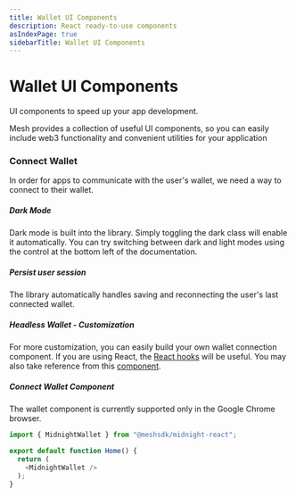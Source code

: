 ```yaml
---
title: Wallet UI Components
description: React ready-to-use components
asIndexPage: true
sidebarTitle: Wallet UI Components
---
```


# Wallet UI Components

UI components to speed up your app development.

Mesh provides a collection of useful UI components, so you can easily include web3 functionality and convenient utilities for your application

### Connect Wallet
In order for apps to communicate with the user's wallet, we need a way to connect to their wallet.

##### Dark Mode 
Dark mode is built into the library. Simply toggling the dark class will enable it automatically. You can try switching between dark and light modes using the control at the bottom left of the documentation.

##### Persist user session
The library automatically handles saving and reconnecting the user's last connected wallet. 

##### Headless Wallet - Customization
For more customization, you can easily build your own wallet connection component. If you are using React, the [React hooks](/en/wiki/4_react_components/2_hooks) will be useful. You may also take reference from this [component](https://github.com/MeshJS/midnight/tree/main/example-workspaces/wallet-examples).

##### Connect Wallet Component
The wallet component is currently supported only in the Google Chrome browser.
```js copy
import { MidnightWallet } from "@meshsdk/midnight-react";

export default function Home() {
  return (    
    <MidnightWallet />      
  );
}
```


